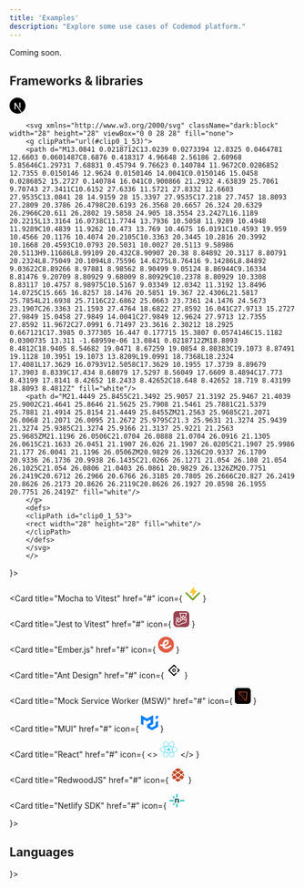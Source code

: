 ```yaml
---
title: 'Examples'
description: "Explore some use cases of Codemod platform."
---
```


<Card icon="hourglass-end">
Coming soon.
</Card>

## Frameworks & libraries

<CardGroup cols={2}>
  <Card
    title="Next.js"
    href="#"
    icon={
        <>
        <svg className="dark:hidden" xmlns="http://www.w3.org/2000/svg" width="28" height="28" viewBox="0 0 28 28" fill="none">
        <g clipPath="url(#clip0_1_39)">
        <path d="M13.0841 0.0218712C13.0239 0.0273394 12.8325 0.0464781 12.6603 0.0601487C8.6876 0.418317 4.96648 2.56186 2.60968 5.85646C1.29731 7.68831 0.45794 9.76623 0.140784 11.9672C0.0286852 12.7355 0.0150146 12.9624 0.0150146 14.0041C0.0150146 15.0458 0.0286852 15.2727 0.140784 16.041C0.900866 21.2932 4.63839 25.7061 9.70743 27.3411C10.6152 27.6336 11.5721 27.8332 12.6603 27.9535C13.0841 28 14.9159 28 15.3397 27.9535C17.218 27.7457 18.8093 27.2809 20.3786 26.4798C20.6193 26.3568 20.6657 26.324 20.6329 26.2966C20.611 26.2802 19.5858 24.905 18.3554 23.2427L16.1189 20.2215L13.3164 16.0738C11.7744 13.7936 10.5058 11.9289 10.4948 11.9289C10.4839 11.9262 10.473 13.769 10.4675 16.0191C10.4593 19.959 10.4566 20.1176 10.4074 20.2105C10.3363 20.3445 10.2816 20.3992 10.1668 20.4593C10.0793 20.5031 10.0027 20.5113 9.58986 20.5113H9.11686L8.99109 20.432C8.90907 20.38 8.84892 20.3117 8.80791 20.2324L8.75049 20.1094L8.75596 14.6275L8.76416 9.14286L8.84892 9.03622C8.89266 8.97881 8.98562 8.90499 9.05124 8.86944C9.16334 8.81476 9.20709 8.80929 9.68009 8.80929C10.2378 8.80929 10.3308 8.83117 10.4757 8.98975C10.5167 9.03349 12.0342 11.3192 13.8496 14.0725C15.665 16.8257 18.1476 20.5851 19.367 22.4306L21.5817 25.7854L21.6938 25.7116C22.6862 25.0663 23.7361 24.1476 24.5673 23.1907C26.3363 21.1593 27.4764 18.6822 27.8592 16.041C27.9713 15.2727 27.9849 15.0458 27.9849 14.0041C27.9849 12.9624 27.9713 12.7355 27.8592 11.9672C27.0991 6.71497 23.3616 2.30212 18.2925 0.667121C17.3985 0.377305 16.447 0.177715 15.3807 0.0574146C15.1182 0.0300735 13.311 -1.68959e-06 13.0841 0.0218712ZM18.8093 8.4812C18.9405 8.54682 19.0471 8.67259 19.0854 8.80383C19.1073 8.87491 19.1128 10.3951 19.1073 13.8209L19.0991 18.7368L18.2324 17.4081L17.3629 16.0793V12.5058C17.3629 10.1955 17.3739 8.89679 17.3903 8.8339C17.434 8.68079 17.5297 8.56049 17.6609 8.4894C17.773 8.43199 17.8141 8.42652 18.2433 8.42652C18.648 8.42652 18.719 8.43199 18.8093 8.4812Z" fill="black"/>
        <path d="M21.4449 25.8455C21.3492 25.9057 21.3192 25.9467 21.4039 25.9002C21.4641 25.8646 21.5625 25.7908 21.5461 25.7881C21.5379 25.7881 21.4914 25.8154 21.4449 25.8455ZM21.2563 25.9685C21.2071 26.0068 21.2071 26.0095 21.2672 25.9795C21.3 25.9631 21.3274 25.9439 21.3274 25.9385C21.3274 25.9166 21.3137 25.9221 21.2563 25.9685ZM21.1196 26.0506C21.0704 26.0888 21.0704 26.0916 21.1305 26.0615C21.1633 26.0451 21.1907 26.026 21.1907 26.0205C21.1907 25.9986 21.177 26.0041 21.1196 26.0506ZM20.9829 26.1326C20.9337 26.1709 20.9336 26.1736 20.9938 26.1435C21.0266 26.1271 21.054 26.108 21.054 26.1025C21.054 26.0806 21.0403 26.0861 20.9829 26.1326ZM20.7751 26.2419C20.6712 26.2966 20.6766 26.3185 20.7805 26.2666C20.827 26.2419 20.8626 26.2173 20.8626 26.2119C20.8626 26.1927 20.8598 26.1955 20.7751 26.2419Z" fill="black"/>
        </g>
        <defs>
        <clipPath id="clip0_1_39">
        <rect width="28" height="28" fill="white"/>
        </clipPath>
        </defs>
        </svg>

        <svg xmlns="http://www.w3.org/2000/svg" className="dark:block" width="28" height="28" viewBox="0 0 28 28" fill="none">
        <g clipPath="url(#clip0_1_53)">
        <path d="M13.0841 0.0218712C13.0239 0.0273394 12.8325 0.0464781 12.6603 0.0601487C8.6876 0.418317 4.96648 2.56186 2.60968 5.85646C1.29731 7.68831 0.45794 9.76623 0.140784 11.9672C0.0286852 12.7355 0.0150146 12.9624 0.0150146 14.0041C0.0150146 15.0458 0.0286852 15.2727 0.140784 16.041C0.900866 21.2932 4.63839 25.7061 9.70743 27.3411C10.6152 27.6336 11.5721 27.8332 12.6603 27.9535C13.0841 28 14.9159 28 15.3397 27.9535C17.218 27.7457 18.8093 27.2809 20.3786 26.4798C20.6193 26.3568 20.6657 26.324 20.6329 26.2966C20.611 26.2802 19.5858 24.905 18.3554 23.2427L16.1189 20.2215L13.3164 16.0738C11.7744 13.7936 10.5058 11.9289 10.4948 11.9289C10.4839 11.9262 10.473 13.769 10.4675 16.0191C10.4593 19.959 10.4566 20.1176 10.4074 20.2105C10.3363 20.3445 10.2816 20.3992 10.1668 20.4593C10.0793 20.5031 10.0027 20.5113 9.58986 20.5113H9.11686L8.99109 20.432C8.90907 20.38 8.84892 20.3117 8.80791 20.2324L8.75049 20.1094L8.75596 14.6275L8.76416 9.14286L8.84892 9.03622C8.89266 8.97881 8.98562 8.90499 9.05124 8.86944C9.16334 8.81476 9.20709 8.80929 9.68009 8.80929C10.2378 8.80929 10.3308 8.83117 10.4757 8.98975C10.5167 9.03349 12.0342 11.3192 13.8496 14.0725C15.665 16.8257 18.1476 20.5851 19.367 22.4306L21.5817 25.7854L21.6938 25.7116C22.6862 25.0663 23.7361 24.1476 24.5673 23.1907C26.3363 21.1593 27.4764 18.6822 27.8592 16.041C27.9713 15.2727 27.9849 15.0458 27.9849 14.0041C27.9849 12.9624 27.9713 12.7355 27.8592 11.9672C27.0991 6.71497 23.3616 2.30212 18.2925 0.667121C17.3985 0.377305 16.447 0.177715 15.3807 0.0574146C15.1182 0.0300735 13.311 -1.68959e-06 13.0841 0.0218712ZM18.8093 8.4812C18.9405 8.54682 19.0471 8.67259 19.0854 8.80383C19.1073 8.87491 19.1128 10.3951 19.1073 13.8209L19.0991 18.7368L18.2324 17.4081L17.3629 16.0793V12.5058C17.3629 10.1955 17.3739 8.89679 17.3903 8.8339C17.434 8.68079 17.5297 8.56049 17.6609 8.4894C17.773 8.43199 17.8141 8.42652 18.2433 8.42652C18.648 8.42652 18.719 8.43199 18.8093 8.4812Z" fill="white"/>
        <path d="M21.4449 25.8455C21.3492 25.9057 21.3192 25.9467 21.4039 25.9002C21.4641 25.8646 21.5625 25.7908 21.5461 25.7881C21.5379 25.7881 21.4914 25.8154 21.4449 25.8455ZM21.2563 25.9685C21.2071 26.0068 21.2071 26.0095 21.2672 25.9795C21.3 25.9631 21.3274 25.9439 21.3274 25.9385C21.3274 25.9166 21.3137 25.9221 21.2563 25.9685ZM21.1196 26.0506C21.0704 26.0888 21.0704 26.0916 21.1305 26.0615C21.1633 26.0451 21.1907 26.026 21.1907 26.0205C21.1907 25.9986 21.177 26.0041 21.1196 26.0506ZM20.9829 26.1326C20.9337 26.1709 20.9336 26.1736 20.9938 26.1435C21.0266 26.1271 21.054 26.108 21.054 26.1025C21.054 26.0806 21.0403 26.0861 20.9829 26.1326ZM20.7751 26.2419C20.6712 26.2966 20.6766 26.3185 20.7805 26.2666C20.827 26.2419 20.8626 26.2173 20.8626 26.2119C20.8626 26.1927 20.8598 26.1955 20.7751 26.2419Z" fill="white"/>
        </g>
        <defs>
        <clipPath id="clip0_1_53">
        <rect width="28" height="28" fill="white"/>
        </clipPath>
        </defs>
        </svg>
        </>

}></Card>

<Card
  title="Mocha to Vitest"
  href="#"
  icon={
    <svg xmlns="http://www.w3.org/2000/svg" width="28" height="28" viewBox="0 0 28 28" fill="none">
<path d="M20.5046 9.7159L14.3721 18.5827C14.3071 18.6767 14.2131 18.7471 14.1043 18.7833C13.9955 18.8194 13.878 18.8191 13.7694 18.7828C13.6609 18.7463 13.5673 18.6755 13.5028 18.5813C13.4384 18.487 13.4066 18.3743 13.4123 18.2604L13.6578 13.365L9.69551 12.5247C9.61083 12.5068 9.53194 12.4683 9.46581 12.4128C9.39968 12.3572 9.34834 12.2862 9.31637 12.2062C9.2844 12.1261 9.27278 12.0394 9.28252 11.9537C9.29226 11.868 9.32306 11.786 9.3722 11.715L15.5048 2.84816C15.5698 2.7541 15.6638 2.68369 15.7726 2.6476C15.8814 2.6115 15.999 2.61169 16.1076 2.64816C16.2161 2.68461 16.3097 2.75534 16.3742 2.84962C16.4386 2.94389 16.4704 3.05655 16.4646 3.17052L16.2192 8.06595L20.1814 8.90619C20.2661 8.92413 20.345 8.9626 20.4111 9.01816C20.4773 9.07373 20.5286 9.1447 20.5605 9.22478C20.5926 9.30486 20.6041 9.39158 20.5944 9.47724C20.5847 9.56292 20.5539 9.64485 20.5046 9.7159Z" fill="#FCC72B"/>
<path d="M14.0826 26.0218C13.9195 26.022 13.7579 25.9901 13.6072 25.9277C13.4566 25.8652 13.3197 25.7736 13.2045 25.6582L7.40996 19.864C7.17816 19.6311 7.04822 19.3156 7.04865 18.9869C7.04909 18.6582 7.17986 18.3429 7.41231 18.1106C7.64474 17.8781 7.95988 17.7472 8.2886 17.7467C8.61734 17.7464 8.93284 17.8762 9.16592 18.108L14.0826 23.0241L24.7936 12.3137C25.0271 12.0839 25.3419 11.9558 25.6694 11.9571C25.9971 11.9584 26.3108 12.0891 26.5423 12.3208C26.774 12.5524 26.9048 12.8662 26.9061 13.1937C26.9073 13.5213 26.7792 13.8361 26.5494 14.0696L14.9604 25.6582C14.8453 25.7737 14.7084 25.8652 14.5578 25.9277C14.4071 25.9901 14.2456 26.022 14.0826 26.0218Z" fill="#729B1B"/>
<path d="M14.0776 26.0218C14.2407 26.022 14.4022 25.9901 14.5529 25.9277C14.7036 25.8652 14.8405 25.7736 14.9557 25.6582L20.7502 19.864C20.982 19.6311 21.112 19.3156 21.1115 18.9869C21.1111 18.6582 20.9803 18.3429 20.7478 18.1106C20.5153 17.8781 20.2002 17.7472 19.8715 17.7467C19.5428 17.7464 19.2273 17.8762 18.9942 18.108L14.0776 23.0241L3.3666 12.3137C3.13309 12.0839 2.81827 11.9558 2.49072 11.9571C2.16316 11.9584 1.84939 12.0891 1.61777 12.3208C1.38615 12.5524 1.25543 12.8662 1.2541 13.1937C1.25277 13.5213 1.38092 13.8361 1.61065 14.0696L13.1997 25.6582C13.3149 25.7737 13.4517 25.8652 13.6024 25.9277C13.753 25.9901 13.9145 26.022 14.0776 26.0218Z" fill="#729B1B" fillOpacity="0.5"/>
</svg>
  }
></Card>

<Card
  title="Jest to Vitest"
  href="#"
  icon={
    <svg xmlns="http://www.w3.org/2000/svg" width="28" height="28" viewBox="0 0 28 28" fill="none">
<g clipPath="url(#clip0_1_29)">
<path d="M21.4375 0H6.5625C2.93813 0 0 2.93813 0 6.5625V21.4375C0 25.0619 2.93813 28 6.5625 28H21.4375C25.0619 28 28 25.0619 28 21.4375V6.5625C28 2.93813 25.0619 0 21.4375 0Z" fill="#99424F"/>
<path d="M23.3355 13.8354C23.3355 12.518 22.4299 11.4097 21.2139 11.093L23.9372 3.0625H10.441L13.1707 11.1184C11.9926 11.4604 11.1251 12.5497 11.1251 13.8416C11.1251 14.7917 11.6 15.634 12.322 16.1533C12.037 16.5586 11.7077 16.9323 11.334 17.2869C10.631 17.9456 9.85206 18.4522 9.00973 18.7879C8.24975 18.2749 7.92042 17.3693 8.21809 16.5586C9.37707 16.204 10.2194 15.121 10.2194 13.848C10.2194 12.2837 8.94641 11.017 7.38843 11.017C5.82412 11.017 4.55114 12.29 4.55114 13.8543C4.55114 14.6269 4.8678 15.3363 5.37446 15.843C5.33013 15.9317 5.2858 16.0203 5.24146 16.1153C4.81714 16.9893 4.33581 17.9773 4.15215 19.0856C3.78481 21.3022 4.38647 23.0818 5.83679 24.0889C6.65377 24.6525 7.5531 24.9375 8.52207 24.9375C10.1877 24.9375 11.8787 24.1015 13.5126 23.2909C14.678 22.7146 15.8813 22.1129 17.0656 21.8215C17.5026 21.7139 17.9586 21.6506 18.44 21.5809C19.4153 21.4415 20.4223 21.2959 21.3279 20.7702C22.3856 20.156 23.1075 19.1299 23.3166 17.9519C23.4748 17.0463 23.3166 16.1343 22.9112 15.3363C23.1836 14.8993 23.3355 14.3863 23.3355 13.8354ZM22.1005 13.8354C22.1005 14.7156 21.3849 15.4313 20.5045 15.4313C19.6243 15.4313 18.9086 14.7156 18.9086 13.8354C18.9086 13.5504 18.9845 13.278 19.1175 13.0437C19.1683 12.955 19.2316 12.8663 19.295 12.7903C19.3583 12.7144 19.4343 12.6447 19.5165 12.5814L19.5229 12.5751C19.5735 12.537 19.6306 12.499 19.6876 12.461C19.6876 12.461 19.694 12.461 19.694 12.4546C19.7192 12.4421 19.7446 12.423 19.7699 12.4103C19.7762 12.4103 19.7825 12.404 19.7889 12.404C19.8143 12.3913 19.8459 12.3787 19.8776 12.366C19.9092 12.3534 19.9409 12.3407 19.9662 12.328C19.9725 12.328 19.9789 12.3216 19.9852 12.3216C20.0106 12.3154 20.0359 12.3027 20.0612 12.2964C20.0676 12.2964 20.0803 12.29 20.0866 12.29C20.1182 12.2837 20.1436 12.2773 20.1752 12.271H20.1815L20.2766 12.2521C20.2829 12.2521 20.2955 12.2521 20.3019 12.2457C20.3272 12.2457 20.3526 12.2394 20.3779 12.2394H20.4096C20.4412 12.2394 20.4729 12.233 20.5109 12.233H20.5932C20.6186 12.233 20.6375 12.233 20.6629 12.2394H20.6756C20.7262 12.2457 20.7769 12.2521 20.8275 12.2647C21.5495 12.4167 22.1005 13.0627 22.1005 13.8354ZM12.208 4.32915H22.1702L19.8839 11.074C19.7889 11.093 19.694 11.1247 19.5989 11.1564L17.1923 6.24812L14.7793 11.1247C14.6844 11.093 14.583 11.074 14.4817 11.0551L12.208 4.32915ZM16.7362 13.2844C16.6159 12.689 16.312 12.157 15.8813 11.7644L17.1923 9.11707L18.5159 11.8214C18.1232 12.214 17.8383 12.7144 17.7242 13.2844H16.7362ZM13.5634 12.2837C13.595 12.2773 13.6204 12.271 13.652 12.2647H13.671C13.6964 12.2583 13.7216 12.2583 13.747 12.2521H13.7723C13.7977 12.2521 13.8167 12.2457 13.842 12.2457H14.089C14.1143 12.2457 14.1333 12.2521 14.1524 12.2521C14.165 12.2521 14.1713 12.2521 14.184 12.2583C14.2093 12.2647 14.2284 12.2647 14.2536 12.271C14.26 12.271 14.2663 12.271 14.279 12.2773C14.3106 12.2837 14.3423 12.29 14.3676 12.2964H14.374C14.3993 12.3027 14.4247 12.3091 14.45 12.3216C14.4563 12.3216 14.4627 12.328 14.4753 12.328C14.4944 12.3343 14.5196 12.3407 14.5387 12.3534C14.545 12.3534 14.5514 12.3597 14.5577 12.3597C14.583 12.3724 14.6083 12.3787 14.6336 12.3913H14.64C14.6717 12.404 14.6969 12.4167 14.7223 12.4357H14.7287C14.754 12.4484 14.7793 12.4673 14.8047 12.48C14.811 12.48 14.811 12.4864 14.8174 12.4864C14.8426 12.499 14.8617 12.518 14.887 12.5307L14.8933 12.537C14.9693 12.594 15.039 12.6573 15.1086 12.7206L15.115 12.727C15.1783 12.7967 15.2416 12.8727 15.2923 12.955C15.457 13.2083 15.5519 13.506 15.5519 13.829C15.5519 14.7093 14.8363 15.4249 13.956 15.4249C13.0757 15.4249 12.36 14.7093 12.36 13.829C12.3537 13.088 12.8667 12.461 13.5634 12.2837ZM7.33143 12.2394C8.21175 12.2394 8.92741 12.955 8.92741 13.8354C8.92741 14.7156 8.21175 15.4313 7.33143 15.4313C6.45111 15.4313 5.73545 14.7156 5.73545 13.8354C5.73545 12.955 6.45111 12.2394 7.33143 12.2394ZM22.0626 17.7302C21.9232 18.5409 21.4228 19.2502 20.6882 19.6746C19.9979 20.0736 19.1493 20.2002 18.2562 20.3269C17.7686 20.3966 17.2557 20.4726 16.7616 20.5929C15.4443 20.9159 14.1776 21.5492 12.949 22.1572C11.3784 22.9362 9.89639 23.6708 8.52207 23.6708C7.80642 23.6708 7.16676 23.4682 6.55877 23.0439C5.16546 22.0812 5.23513 20.2763 5.39979 19.2883C5.55179 18.3636 5.97612 17.496 6.38144 16.6663C6.40678 16.6156 6.42578 16.5713 6.45111 16.5207C6.59045 16.5713 6.73611 16.6092 6.88811 16.6346C6.64744 17.9773 7.33143 19.3643 8.66141 20.0482L8.90208 20.1749L9.16173 20.0799C10.2701 19.6873 11.296 19.0475 12.2017 18.1926C12.7147 17.7113 13.1517 17.192 13.519 16.6283C13.6647 16.6537 13.8103 16.66 13.956 16.66C15.2733 16.66 16.3816 15.7543 16.6983 14.5383H17.7623C18.0789 15.7606 19.1872 16.66 20.5045 16.66C21.0302 16.66 21.5179 16.5143 21.9359 16.2673C22.1005 16.7422 22.1512 17.2363 22.0626 17.7302Z" fill="white"/>
</g>
<defs>
<clipPath id="clip0_1_29">
<rect width="28" height="28" fill="white"/>
</clipPath>
</defs>
</svg>
  }
></Card>

<Card
  title="Ember.js"
  href="#"
  icon={
    <svg xmlns="http://www.w3.org/2000/svg" width="28" height="28" viewBox="0 0 28 28" fill="none">
<g clipPath="url(#clip0_1_22)">
<mask id="mask0_1_22" maskUnits="userSpaceOnUse" x="0" y="0" width="28" height="28">
<path d="M28 0H0V28H28V0Z" fill="white"/>
</mask>
<g mask="url(#mask0_1_22)">
<path d="M14 0C21.732 0 28 6.26806 28 14C28 21.732 21.732 28 14 28C6.26806 28 0 21.732 0 14C0 6.26806 6.26806 0 14 0Z" fill="#E05C43"/>
<path fillRule="evenodd" clipRule="evenodd" d="M14.2764 5.2781C16.0802 5.24244 17.3549 5.73156 18.4517 7.28842C20.8436 13.2185 12.2945 16.279 11.9518 16.3994L11.941 16.4029C11.941 16.4029 11.6829 18.0134 14.1346 17.9517C17.1519 17.9517 20.324 15.6129 21.5306 14.6244C21.6708 14.5091 21.8495 14.4511 22.0306 14.4618C22.2119 14.4726 22.3823 14.5513 22.508 14.6824L23.4113 15.6208C23.5384 15.7517 23.6108 15.926 23.6143 16.1083C23.6178 16.2907 23.5519 16.4676 23.4301 16.6032C22.6447 17.4776 20.8019 19.2726 18.0278 20.4323C18.0278 20.4323 13.399 22.5755 10.2796 20.546C8.4196 19.3363 7.90794 17.888 7.69991 16.3814C7.701 16.3814 5.44154 16.2668 3.99056 15.7002C2.53917 15.1332 4.00129 13.4228 4.00129 13.4228C4.00129 13.4228 4.44754 12.7156 5.29629 13.4228C6.14569 14.1289 7.73098 13.8104 7.73098 13.8104C7.87229 12.695 8.10723 11.2231 8.79935 9.6695C10.2501 6.41342 12.4719 5.3131 14.2764 5.2781ZM15.338 8.54075C14.3823 7.61981 11.6227 9.45994 11.5162 13.6704C11.5162 13.6704 12.3308 13.9185 14.1346 12.6795C15.9393 11.4412 16.2937 9.45994 15.338 8.54075Z" fill="white"/>
</g>
</g>
<defs>
<clipPath id="clip0_1_22">
<rect width="28" height="28" fill="white"/>
</clipPath>
</defs>
</svg>
  }
></Card>

<Card
  title="Ant Design"
  href="#"
  icon={
    <svg xmlns="http://www.w3.org/2000/svg" width="28" height="28" viewBox="0 0 28 28" fill="none">
<path d="M14.6534 4.35122L18.4977 8.19552C18.8586 8.55646 18.8586 9.14143 18.4977 9.50217C18.1367 9.86311 17.5518 9.86311 17.191 9.50217L14.6534 6.96473C14.2924 6.60379 13.7075 6.60379 13.3467 6.96473L6.96478 13.3467C6.60384 13.7076 6.60384 14.2926 6.96478 14.6533L13.3467 21.0353C13.7077 21.3962 14.2926 21.3962 14.6534 21.0353L17.191 18.4976C17.552 18.1367 18.1369 18.1367 18.4977 18.4976C18.8586 18.8586 18.8586 19.4435 18.4977 19.8043L14.6534 23.6486C14.2924 24.0095 13.7075 24.0095 13.3467 23.6486L4.35127 14.6533C3.99033 14.2924 3.99033 13.7074 4.35127 13.3467L13.3465 4.35142C13.7075 3.99048 14.2926 3.99048 14.6534 4.35122Z" fill="url(#paint0_linear_1_17)"/>
<path d="M19.8045 10.809C20.1655 10.4481 20.7504 10.4481 21.1112 10.809L23.6488 13.3467C24.0098 13.7076 24.0098 14.2926 23.6488 14.6533L21.1112 17.191C20.7502 17.5519 20.1653 17.5519 19.8045 17.191C19.4436 16.83 19.4436 16.2451 19.8045 15.8843L21.0353 14.6535C21.3962 14.2926 21.3962 13.7076 21.0353 13.3469L19.8045 12.1161C19.4436 11.7549 19.4436 11.17 19.8045 10.809Z" fill="url(#paint1_linear_1_17)"/>
<path d="M14 16.9264C15.6163 16.9264 16.9265 15.6162 16.9265 14C16.9265 12.3838 15.6163 11.0735 14 11.0735C12.3838 11.0735 11.0736 12.3838 11.0736 14C11.0736 15.6162 12.3838 16.9264 14 16.9264ZM14 15.521C13.16 15.521 12.479 14.84 12.479 14C12.479 13.16 13.16 12.479 14 12.479C14.8401 12.479 15.5211 13.16 15.5211 14C15.5211 14.84 14.8401 15.521 14 15.521Z" fill="url(#paint2_linear_1_17)"/>
<defs>
<linearGradient id="paint0_linear_1_17" x1="21.9807" y1="14" x2="2.88564" y2="14" gradientUnits="userSpaceOnUse">
<stop stopColor="#47B4E0"/>
<stop offset="0.1718" stopColor="#1588E0"/>
<stop offset="1" stopColor="#6EB4E0"/>
</linearGradient>
<linearGradient id="paint1_linear_1_17" x1="21.7266" y1="17.4615" x2="21.7266" y2="10.5384" gradientUnits="userSpaceOnUse">
<stop offset="0.0322" stopColor="#F0776F"/>
<stop offset="0.5032" stopColor="#F0656F"/>
<stop offset="1" stopColor="#F0606F"/>
</linearGradient>
<linearGradient id="paint2_linear_1_17" x1="14" y1="11.0736" x2="14" y2="16.9264" gradientUnits="userSpaceOnUse">
<stop offset="0.0322" stopColor="#F0776F"/>
<stop offset="0.5032" stopColor="#F0656F"/>
<stop offset="1" stopColor="#F0606F"/>
</linearGradient>
</defs>
</svg>
  }
></Card>

<Card
  title="Mock Service Worker (MSW)"
  href="#"
  icon={
    <svg xmlns="http://www.w3.org/2000/svg" width="28" height="28" viewBox="0 0 28 28" fill="none">
<g clipPath="url(#clip0_2_56)">
<path d="M22.75 0H5.25C2.35051 0 0 2.35051 0 5.25V22.75C0 25.6495 2.35051 28 5.25 28H22.75C25.6495 28 28 25.6495 28 22.75V5.25C28 2.35051 25.6495 0 22.75 0Z" fill="black"/>
<path opacity="0.48" fillRule="evenodd" clipRule="evenodd" d="M18.9679 16.9832C19.3987 17.4616 19.5948 18.0695 19.5636 18.6654C19.5324 19.2613 19.2738 19.8453 18.7953 20.2761C18.3665 20.6622 17.8097 20.8756 17.2327 20.875L7.18072 20.8646C6.98047 20.8644 6.79927 20.7831 6.66817 20.6517C6.53708 20.5203 6.4561 20.339 6.45631 20.1387L7.50061 10.0664C7.56726 9.42598 7.88717 8.87321 8.35052 8.4972C8.81387 8.12119 9.42067 7.92195 10.0611 7.98859C10.635 8.04832 11.1664 8.31873 11.5525 8.74754L18.9679 16.9832Z" stroke="#FF3333" strokeWidth="4"/>
<path fillRule="evenodd" clipRule="evenodd" d="M6.61448 8.33163C6.48049 8.18281 6.4195 7.99378 6.42922 7.80845C6.43893 7.62312 6.51934 7.4415 6.66815 7.30751C6.80152 7.18743 6.97467 7.12106 7.15413 7.12125L20.8194 7.13534C21.0196 7.13554 21.2008 7.2169 21.3319 7.34826C21.463 7.47962 21.544 7.661 21.5438 7.86124L20.1255 21.5274C20.1048 21.7266 20.0053 21.8985 19.8612 22.0155C19.7171 22.1324 19.5284 22.1944 19.3292 22.1736C19.1507 22.1551 18.9854 22.071 18.8654 21.9376L6.61448 8.33163Z" stroke="#FF6A33" strokeWidth="4"/>
</g>
<defs>
<clipPath id="clip0_2_56">
<rect width="28" height="28" fill="white"/>
</clipPath>
</defs>
</svg>
}

> </Card>

<Card
  title="MUI"
  href="#"
  icon={
    <svg xmlns="http://www.w3.org/2000/svg" width="30" height="32" viewBox="0 0 36 32" fill="none"><path fillRule="evenodd" clipRule="evenodd" d="M30.343 21.976a1 1 0 00.502-.864l.018-5.787a1 1 0 01.502-.864l3.137-1.802a1 1 0 011.498.867v10.521a1 1 0 01-.502.867l-11.839 6.8a1 1 0 01-.994.001l-9.291-5.314a1 1 0 01-.504-.868v-5.305c0-.006.007-.01.013-.007.005.003.012 0 .012-.007v-.006c0-.004.002-.008.006-.01l7.652-4.396c.007-.004.004-.015-.004-.015a.008.008 0 01-.008-.008l.015-5.201a1 1 0 00-1.5-.87l-5.687 3.277a1 1 0 01-.998 0L6.666 9.7a1 1 0 00-1.499.866v9.4a1 1 0 01-1.496.869l-3.166-1.81a1 1 0 01-.504-.87l.028-16.43A1 1 0 011.527.86l10.845 6.229a1 1 0 00.996 0L24.21.86a1 1 0 011.498.868v16.434a1 1 0 01-.501.867l-5.678 3.27a1 1 0 00.004 1.735l3.132 1.783a1 1 0 00.993-.002l6.685-3.839zM31 7.234a1 1 0 001.514.857l3-1.8A1 1 0 0036 5.434V1.766A1 1 0 0034.486.91l-3 1.8a1 1 0 00-.486.857v3.668z" fill="#007FFF"></path></svg>
  }
></Card>

<Card
  title="React"
  href="#"
  icon={
    <>
      <svg xmlns="http://www.w3.org/2000/svg" width="32" height="28" viewBox="0 0 32 28" fill="none">
<g clipPath="url(#clip0_1_6)">
<path d="M15.7353 16.805C17.2845 16.805 18.5403 15.5492 18.5403 14C18.5403 12.4508 17.2845 11.195 15.7353 11.195C14.1861 11.195 12.9303 12.4508 12.9303 14C12.9303 15.5492 14.1861 16.805 15.7353 16.805Z" fill="#61DAFB"/>
<path d="M15.7354 19.7468C24.048 19.7468 30.7866 17.1739 30.7866 14C30.7866 10.8261 24.048 8.25317 15.7354 8.25317C7.42286 8.25317 0.684204 10.8261 0.684204 14C0.684204 17.1739 7.42286 19.7468 15.7354 19.7468Z" stroke="#61DAFB"/>
<path d="M10.7585 16.8734C14.9147 24.0723 20.5123 28.6217 23.261 27.0347C26.0096 25.4478 24.8685 18.3255 20.7122 11.1266C16.556 3.9277 10.9584 -0.621672 8.20975 0.965269C5.46109 2.55221 6.60218 9.67453 10.7585 16.8734Z" stroke="#61DAFB"/>
<path d="M10.7585 11.1266C6.60225 18.3255 5.46115 25.4478 8.20982 27.0347C10.9585 28.6217 16.556 24.0723 20.7123 16.8734C24.8686 9.67453 26.0097 2.55221 23.261 0.965273C20.5124 -0.621668 14.9148 3.92771 10.7585 11.1266Z" stroke="#61DAFB"/>
</g>
<defs>
<clipPath id="clip0_1_6">
<rect width="31.4707" height="28" fill="white"/>
</clipPath>
</defs>
</svg>
    </>
  }
></Card>

<Card
  title="RedwoodJS"
  href="#"
  icon={
    <svg xmlns="http://www.w3.org/2000/svg" width="27" height="28" viewBox="0 0 27 28" fill="none">
<path fillRule="evenodd" clipRule="evenodd" d="M11.5052 0.965318C10.5047 1.46839 8.39562 2.44782 7.25305 3.22914C6.11048 4.01048 6.25252 4.73837 5.75228 5.24144C5.25203 5.74452 3.75126 7.0022 2.75073 7.7568C1.75021 8.51142 2.00034 10.5237 1.75021 11.2783C1.50008 12.0329 0.999825 13.7937 0.749696 14.5483C0.499566 15.3029 1.24995 16.3091 1.75021 17.3152C2.25047 18.3213 3.5011 21.0882 4.00138 22.0944C4.50163 23.1005 6.0024 22.5975 7.25305 23.6036C8.5037 24.6098 10.2546 25.8674 11.5052 26.622C12.7559 27.3767 13.2561 27.3767 14.5068 26.622C15.7574 25.8674 17.5083 24.6098 18.759 23.6036C20.0096 22.5975 21.5104 23.1005 22.0106 22.0944C22.5109 21.0882 23.7616 18.3213 24.2618 17.3152C24.7621 16.3091 25.5125 15.3029 25.2623 14.5483C25.0122 13.7937 24.5119 12.0329 24.2618 11.2783C24.0117 10.5237 24.2618 8.51142 23.2613 7.7568C22.2608 7.0022 21.0994 6.04138 20.2597 5.24144C19.4201 4.44151 19.7595 3.98377 18.759 3.22914C17.7585 2.47454 15.5073 1.46839 14.5068 0.965318C13.5063 0.462244 12.5058 0.462244 11.5052 0.965318Z" fill="white"/>
<path fillRule="evenodd" clipRule="evenodd" d="M7.97244 5.32952L12.6538 8.52502C12.7595 8.59538 12.8829 8.63391 13.0096 8.63607C13.1364 8.63514 13.2602 8.5965 13.3653 8.52502L18.0503 5.31877C18.2323 5.18843 18.3327 4.97115 18.3145 4.74698C18.2962 4.52278 18.162 4.32488 17.9614 4.22612L13.28 1.90831C13.1024 1.82215 12.8955 1.82215 12.7179 1.90831L8.0507 4.22612C7.84639 4.32541 7.71045 4.52715 7.69429 4.75499C7.67813 4.98285 7.78423 5.20201 7.97244 5.32952ZM14.5997 9.52809C14.6001 9.74 14.7038 9.93821 14.8772 10.0583L18.6301 12.6233C18.8704 12.7889 19.1918 12.7682 19.4092 12.5731L22.5574 9.75736C22.6977 9.632 22.7756 9.45048 22.7701 9.26167C22.7646 9.07287 22.6763 8.89622 22.529 8.77937L19.523 6.37557C19.3045 6.202 18.9997 6.19041 18.7689 6.3469L14.8772 9.00864C14.7069 9.12654 14.6035 9.32 14.5997 9.52809ZM5.26532 13.0173C5.417 13.1536 5.49498 13.3546 5.47521 13.5583C5.4555 13.7632 5.33717 13.9453 5.15858 14.0455L2.91749 15.3889C2.69031 15.5247 2.40347 15.5051 2.19656 15.3397C1.98966 15.1743 1.90567 14.8974 1.98547 14.6437L2.81431 12.0358C2.87935 11.8291 3.04416 11.6699 3.25187 11.6131C3.45943 11.5526 3.68326 11.6056 3.84239 11.7527L5.26532 13.0173ZM17.4206 13.2896L13.3689 10.5168C13.1535 10.372 12.8728 10.372 12.6574 10.5168L8.60563 13.2896C8.44447 13.4012 8.34238 13.5804 8.32815 13.7768C8.31765 13.9746 8.39603 14.1667 8.5416 14.2999L12.5898 17.9217C12.7066 18.0258 12.8572 18.0832 13.0131 18.0829C13.169 18.0828 13.3195 18.0255 13.4365 17.9217L17.4847 14.2999C17.6307 14.1672 17.7081 13.9744 17.6946 13.7768C17.6833 13.5804 17.5821 13.4004 17.4206 13.2896ZM6.61355 12.5731L3.46887 9.75736C3.32738 9.62881 3.24929 9.44404 3.25542 9.25224C3.25884 9.06318 3.34634 8.88569 3.49376 8.76862L6.4997 6.35048C6.71972 6.17742 7.02512 6.16585 7.25741 6.32184L11.1455 8.98355C11.326 9.1019 11.4348 9.30406 11.4348 9.52092C11.4348 9.73778 11.326 9.93994 11.1455 10.0583L7.39615 12.6233C7.15442 12.7882 6.83254 12.7676 6.61355 12.5731ZM22.7602 16.6177L19.5586 14.7011C19.3208 14.5578 19.0182 14.5868 18.8116 14.7727L14.8985 18.2656C14.7335 18.413 14.6559 18.6359 14.6936 18.8548C14.7313 19.0737 14.8788 19.2574 15.0835 19.3403L20.512 21.5399C20.5864 21.5708 20.6662 21.5867 20.7467 21.5865C20.9987 21.5872 21.2274 21.4384 21.3301 21.2067L23.0128 17.438C23.1497 17.1398 23.0406 16.7856 22.7602 16.6177ZM23.2048 12.0358L24.0337 14.6437H24.0266C24.0879 14.8389 24.0531 15.0517 23.9328 15.2166C23.8126 15.3816 23.6215 15.4788 23.4183 15.4785C23.3043 15.4788 23.1924 15.4479 23.0946 15.3889L20.8499 14.0455C20.675 13.9432 20.5608 13.7613 20.544 13.5583C20.523 13.3544 20.6012 13.1529 20.7539 13.0173L22.1768 11.7492C22.3375 11.6051 22.5597 11.5526 22.7673 11.6095C22.9749 11.6688 23.1391 11.8288 23.2048 12.0358ZM11.3305 18.8531C11.3688 18.6351 11.292 18.4127 11.1278 18.2656L7.21474 14.7727C7.0081 14.5868 6.70544 14.5578 6.4677 14.7011L3.26609 16.6177C2.98889 16.7863 2.87921 17.1361 3.00997 17.4345L4.69613 21.2031C4.83583 21.5174 5.197 21.6644 5.51432 21.5363L10.9392 19.3367C11.144 19.2546 11.292 19.0716 11.3305 18.8531ZM13.2515 19.9278L17.6056 21.6903C17.8185 21.7815 17.9656 21.9817 17.9898 22.2134C18.0174 22.4479 17.9132 22.6785 17.7195 22.8116L13.3618 25.8388C13.2573 25.9121 13.1333 25.9521 13.006 25.9534C12.8788 25.9514 12.755 25.9115 12.6503 25.8388L8.29615 22.8116C8.10169 22.6788 7.99624 22.4485 8.02223 22.2134C8.05129 21.9793 8.20367 21.7792 8.42064 21.6903L12.7748 19.9278C12.9279 19.8668 13.0984 19.8668 13.2515 19.9278Z" fill="#BF4722"/>
</svg>
  }
></Card>

<Card title="Netlify SDK" href="#" icon={
<svg xmlns="http://www.w3.org/2000/svg" width="28" height="28" viewBox="0 0 28 28" fill="none">
<g clipPath="url(#clip0_2_63)">
<path d="M8.19649 21.7728H7.94636L6.70129 20.5278V20.2776L8.60343 18.3755H9.92129L10.0968 18.551V19.8688L8.19463 21.771L8.19649 21.7728Z" fill="#05BDBA"/>
<path d="M6.70129 7.69442V7.44429L7.94636 6.19922H8.19649L10.0986 8.10135V9.41922L9.92316 9.59469H8.60529L6.70316 7.69255L6.70129 7.69442Z" fill="#05BDBA"/>
<path d="M17.6587 17.7595H15.848L15.6968 17.6083V13.3691C15.6968 12.615 15.4 12.0307 14.491 12.0101C14.0224 11.9971 13.4867 12.0101 12.9155 12.0325L12.8296 12.1203V17.6064L12.6784 17.7576H10.8678L10.7166 17.6064V10.3656L10.8678 10.2144H14.9427C16.5256 10.2144 17.8099 11.4987 17.8099 13.0816V17.6083L17.6587 17.7595Z" fill="#014847"/>
<path d="M8.45417 15.0453H1.2115L1.0603 14.8941V13.0797L1.2115 12.9285H8.45417L8.60537 13.0797V14.8941L8.45417 15.0453Z" fill="#05BDBA"/>
<path d="M27.3168 15.0453H20.0742L19.923 14.8941V13.0797L20.0742 12.9285H27.3168L27.468 13.0797V14.8941L27.3168 15.0453Z" fill="#05BDBA"/>
<path d="M13.2197 7.95197V2.51997L13.3709 2.36877H15.1853L15.3365 2.51997V7.95197L15.1853 8.10317H13.3709L13.2197 7.95197Z" fill="#05BDBA"/>
<path d="M13.2197 25.4539V20.0219L13.3709 19.8707H15.1853L15.3365 20.0219V25.4539L15.1853 25.6051H13.3709L13.2197 25.4539Z" fill="#05BDBA"/>
</g>
<defs>
<clipPath id="clip0_2_63">
<rect width="28" height="28" fill="white"/>
</clipPath>
</defs>
</svg>

}></Card>

</CardGroup>

## Languages

<CardGroup cols={2}>
  <Card
    title="TypeScript"
    href="#"
    icon={
<svg xmlns="http://www.w3.org/2000/svg" width="28" height="28" viewBox="0 0 28 28" fill="none">
<g clipPath="url(#clip0_1_2)">
<path d="M25.2656 0H2.73438C1.22422 0 0 1.22422 0 2.73438V25.2656C0 26.7758 1.22422 28 2.73438 28H25.2656C26.7758 28 28 26.7758 28 25.2656V2.73438C28 1.22422 26.7758 0 25.2656 0Z" fill="#3178C6"/>
<path d="M25.2656 0H2.73438C1.22422 0 0 1.22422 0 2.73438V25.2656C0 26.7758 1.22422 28 2.73438 28H25.2656C26.7758 28 28 26.7758 28 25.2656V2.73438C28 1.22422 26.7758 0 25.2656 0Z" fill="#3178C6"/>
<path fillRule="evenodd" clipRule="evenodd" d="M17.3326 22.281V25.0187C17.7776 25.2469 18.304 25.4179 18.9117 25.532C19.5194 25.6461 20.1598 25.7031 20.8331 25.7031C21.4893 25.7031 22.1127 25.6404 22.7032 25.5149C23.2938 25.3894 23.8116 25.1827 24.2567 24.8946C24.7017 24.6066 25.0541 24.2302 25.3137 23.7653C25.5733 23.3005 25.7031 22.7259 25.7031 22.0415C25.7031 21.5452 25.629 21.1104 25.4806 20.7368C25.3322 20.3632 25.1183 20.031 24.8387 19.7401C24.5591 19.4492 24.2239 19.1883 23.833 18.9573C23.4422 18.7263 23.0014 18.5081 22.5107 18.3028C22.1512 18.1545 21.8288 18.0105 21.5435 17.8708C21.2582 17.731 21.0157 17.5884 20.816 17.443C20.6163 17.2975 20.4623 17.1435 20.3539 16.981C20.2455 16.8184 20.1912 16.6345 20.1912 16.4292C20.1912 16.241 20.2397 16.0713 20.3368 15.9201C20.4338 15.769 20.5707 15.6393 20.7476 15.5309C20.9245 15.4225 21.1413 15.3384 21.398 15.2785C21.6548 15.2186 21.9401 15.1887 22.2539 15.1887C22.4821 15.1887 22.7232 15.2058 22.9771 15.24C23.231 15.2742 23.4864 15.327 23.7432 15.3982C23.9999 15.4696 24.2495 15.5594 24.4921 15.6678C24.7346 15.7761 24.9585 15.9016 25.1639 16.0442V13.4862C24.7474 13.3265 24.2924 13.2081 23.7988 13.1311C23.3052 13.0541 22.7389 13.0156 22.0999 13.0156C21.4494 13.0156 20.8331 13.0855 20.2512 13.2252C19.6692 13.365 19.1571 13.5831 18.7148 13.8797C18.2726 14.1763 17.9232 14.5541 17.6664 15.0133C17.4097 15.4724 17.2812 16.0214 17.2812 16.6602C17.2812 17.4758 17.5166 18.1716 17.9874 18.7477C18.4581 19.3237 19.1727 19.8114 20.1313 20.2106C20.5079 20.3646 20.8589 20.5157 21.1841 20.6641C21.5093 20.8124 21.7903 20.9664 22.0271 21.1261C22.2639 21.2857 22.4507 21.4597 22.5877 21.6479C22.7247 21.8361 22.7931 22.05 22.7931 22.2896C22.7931 22.4664 22.7503 22.6303 22.6647 22.7815C22.5792 22.9327 22.4493 23.0638 22.2753 23.175C22.1013 23.2863 21.8845 23.3732 21.6249 23.4359C21.3652 23.4987 21.0614 23.5301 20.7133 23.5301C20.1199 23.5301 19.5322 23.426 18.9502 23.2178C18.3682 23.0097 17.829 22.6974 17.3326 22.281ZM12.7302 15.5357H16.2422V13.2891H6.45312V15.5357H9.94798V25.5391H12.7302V15.5357Z" fill="white"/>
</g>
<defs>
<clipPath id="clip0_1_2">
<rect width="28" height="28" fill="white"/>
</clipPath>
</defs>
</svg>}></Card>

</CardGroup>